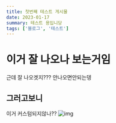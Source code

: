 ```yaml
---
title: 첫번째 테스트 게시물
date: 2023-01-17
summary: 테스트 용입니당
tags: ['블로그', '테스트']
---
```


# 이거 잘 나오나 보는거임

근데 잘 나오겟지???
안나오면안되는뎅

## 그러고보니

이거 커스텀되지않나??
![img](https://upload.wikimedia.org/wikipedia/commons/0/0c/Mount_Everest%2C_Himalayas.jpg)
